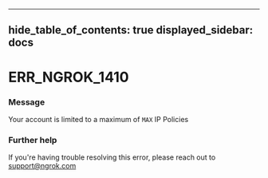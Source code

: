 

---
hide_table_of_contents: true
displayed_sidebar: docs
---


# ERR_NGROK_1410

### Message
Your account is limited to a maximum of `MAX` IP Policies

<ErrorDetails />



### Further help
If you're having trouble resolving this error, please reach out to [support@ngrok.com](mailto:support@ngrok.com?subject=Help%20with%20ERR_NGROK_1410)

